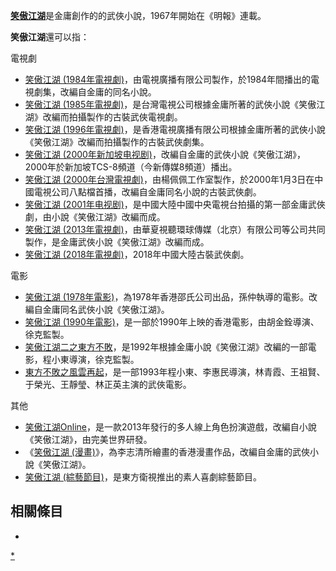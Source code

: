 '''[[笑傲江湖|笑傲江湖]]'''是金庸創作的的武俠小說，1967年開始在《明報》連載。

'''笑傲江湖'''還可以指：
;電視劇
*[[笑傲江湖_(1984年電視劇)|笑傲江湖 (1984年電視劇)]]，由電視廣播有限公司製作，於1984年間播出的電視劇集，改編自金庸的同名小說。
*[[笑傲江湖_(1985年電視劇)|笑傲江湖 (1985年電視劇)]]，是台灣電視公司根據金庸所著的武俠小說《笑傲江湖》改編而拍攝製作的古裝武俠電視劇。
*[[笑傲江湖_(1996年電視劇)|笑傲江湖 (1996年電視劇)]]，是香港電視廣播有限公司根據金庸所著的武俠小說《笑傲江湖》改編而拍攝製作的古裝武俠劇集。
*[[笑傲江湖_(2000年新加坡电视剧)|笑傲江湖 (2000年新加坡电视剧)]]，改編自金庸的武俠小說《笑傲江湖》，2000年於新加坡TCS-8頻道（今新傳媒8頻道）播出。
*[[笑傲江湖_(2000年台灣電視劇)|笑傲江湖 (2000年台灣電視劇)]]，由楊佩佩工作室製作，於2000年1月3日在中國電視公司八點檔首播，改編自金庸同名小說的古裝武俠劇。
*[[笑傲江湖_(2001年电视剧)|笑傲江湖 (2001年电视剧)]]，是中國大陸中國中央電視台拍攝的第一部金庸武俠劇，由小說《笑傲江湖》改編而成。
*[[笑傲江湖_(2013年電視劇)|笑傲江湖 (2013年電視劇)]]，由華夏視聽環球傳媒（北京）有限公司等公司共同製作，是金庸武俠小說《笑傲江湖》改編而成。
*[[笑傲江湖_(2018年電視劇)|笑傲江湖 (2018年電視劇)]]，2018年中國大陸古裝武俠劇。

;電影
*[[笑傲江湖_(1978年電影)|笑傲江湖 (1978年電影)]]，為1978年香港邵氏公司出品，孫仲執導的電影。改編自金庸同名武俠小說《笑傲江湖》。
*[[笑傲江湖_(1990年電影)|笑傲江湖 (1990年電影)]]，是一部於1990年上映的香港電影，由胡金銓導演、徐克監製。
*[[笑傲江湖二之東方不敗|笑傲江湖二之東方不敗]]，是1992年根據金庸小說《笑傲江湖》改編的一部電影，程小東導演，徐克監製。
*[[東方不敗之風雲再起|東方不敗之風雲再起]]，是一部1993年程小東、李惠民導演，林青霞、王祖賢、于榮光、王靜瑩、林正英主演的武俠電影。

;其他
*[[笑傲江湖Online|笑傲江湖Online]]，是一款2013年發行的多人線上角色扮演遊戲，改編自小說《笑傲江湖》，由完美世界研發。
*《[[笑傲江湖_(漫畫)|笑傲江湖 (漫畫)]]》，為李志清所繪畫的香港漫畫作品，改編自金庸的武俠小說《笑傲江湖》。
*[[笑傲江湖_(綜藝節目)|笑傲江湖 (綜藝節目)]]，是東方衛視推出的素人喜劇綜藝節目。


== 相關條目 ==
*{{lookfrom|笑傲江湖}}

{{disambig|X笑|Cat=四字作品消歧义}}
[[Category:笑傲江湖|*]]